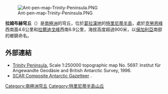 [[Image:Ant-pen-map-Trinity-Peninsula.PNG|thumb]]

'''拉姆布赫穹丘'''（{{lang-en|Lambuh Knoll}}）是[[南極洲|南極洲]]的穹丘，位於[[葛拉漢地|葛拉漢地]]的[[特里尼蒂半島|特里尼蒂半島]]，處於[[克勞恩峰|克勞恩峰]]西南面4.6公里和[[拉爾迪戈峰|拉爾迪戈峰]]西南6.9公里，海拔高度超過900米，以[[保加利亞|保加利亞]]南部的鄉鎮命名。

{{coord|63|35|55|S|58|35|36|W|display=title}}

==外部連結==
* [https://web.archive.org/web/20131002100340/http://www.bkg.bund.de/nn_193194/DE/Bundesamt/Downloads/Kostenlose-Karten/Antarktis-Karten/Satellitenbildkarten/Scale250/Daten/Trinity-Peninsula%2CtemplateId%3Draw%2Cproperty%3DpublicationFile.pdf/Trinity-Peninsula.pdf Trinity Peninsula.] Scale 1:250000 topographic map No. 5697. Institut für Angewandte Geodäsie and British Antarctic Survey, 1996.
* [http://data.aad.gov.au/aadc/gaz/scar/ SCAR Composite Antarctic Gazetteer] {{WebCite|url=https://www.webcitation.org/5ug2CfC7m?url=http://data.aad.gov.au/aadc/gaz/scar/ |date=20101202140255 |dateformat=iso }}.

{{DEFAULTSORT:Lambuh Knoll}}
[[Category:南極洲穹丘|Category:南極洲穹丘]]
[[Category:特里尼蒂半島山丘|Category:特里尼蒂半島山丘]]


{{TrinityPeninsula-geo-stub}}